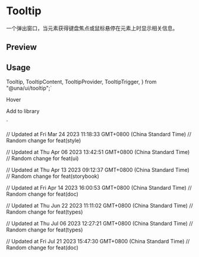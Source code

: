 

<Meta of={TooltipStories} />

<RadixPrimitiveDocsButton name='tooltip' />

# Tooltip

一个弹出窗口，当元素获得键盘焦点或鼠标悬停在元素上时显示相关信息。

## Preview

<Canvas of={TooltipStories.Default} />

<Controls />

## Usage

  Tooltip,
  TooltipContent,
  TooltipProvider,
  TooltipTrigger,
} from "@una/ui/tooltip";`

  <Tooltip>
    <TooltipTrigger>Hover</TooltipTrigger>
    <TooltipContent>
      <p>Add to library</p>
    </TooltipContent>
  </Tooltip>
</TooltipProvider>`

<Source code={importCode} language='ts' dark />
<Source code={usageCode} language='tsx' dark />

// Updated at Fri Mar 24 2023 11:18:33 GMT+0800 (China Standard Time)
// Random change for feat(style)

// Updated at Thu Apr 06 2023 13:42:51 GMT+0800 (China Standard Time)
// Random change for feat(ui)

// Updated at Thu Apr 13 2023 09:12:37 GMT+0800 (China Standard Time)
// Random change for feat(storybook)

// Updated at Fri Apr 14 2023 16:00:53 GMT+0800 (China Standard Time)
// Random change for feat(doc)

// Updated at Thu Jun 22 2023 11:11:02 GMT+0800 (China Standard Time)
// Random change for feat(types)

// Updated at Thu Jul 06 2023 12:27:21 GMT+0800 (China Standard Time)
// Random change for feat(types)

// Updated at Fri Jul 21 2023 15:47:30 GMT+0800 (China Standard Time)
// Random change for feat(doc)
